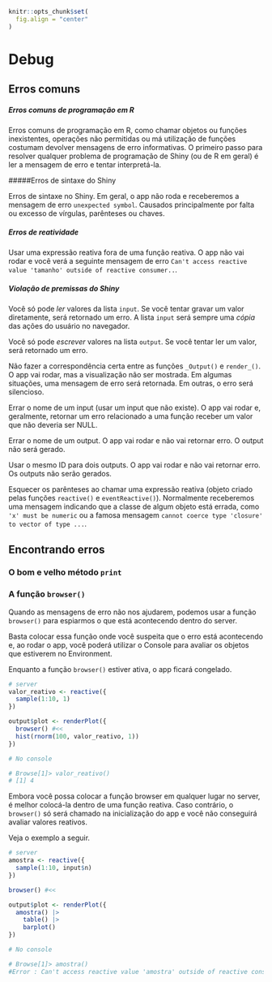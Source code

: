 ```r
knitr::opts_chunk$set(
  fig.align = "center"
)
```

# Debug

## Erros comuns

##### Erros comuns de programação em R

Erros comuns de programação em R, como chamar objetos ou funções inexistentes, operações não permitidas ou má utilização de funções costumam devolver mensagens de erro informativas. O primeiro passo para resolver qualquer problema de programação de Shiny (ou de R em geral) é ler a mensagem de erro e tentar interpretá-la.

#####Erros de sintaxe do Shiny

Erros de sintaxe no Shiny. Em geral, o app não roda e receberemos a mensagem de erro `unexpected symbol`. Causados principalmente por falta ou excesso de vírgulas, parênteses ou chaves. 

##### Erros de reatividade

Usar uma expressão reativa fora de uma função reativa. O app não vai rodar e você verá a seguinte mensagem de erro `Can't access reactive value 'tamanho' outside of reactive consumer..`.

##### Violação de premissas do Shiny

Você só pode *ler* valores da lista `input`. Se você tentar gravar um valor diretamente, será retornado um erro. A lista `input` será sempre uma *cópia* das ações do usuário no navegador.

Você só pode *escrever* valores na lista `output`. Se você tentar ler um valor, será retornado um erro.

Não fazer a correspondência certa entre as funções `_Output()` e `render_()`. O app vai rodar, mas a visualização não ser mostrada. Em algumas situações, uma mensagem de erro será retornada. Em outras, o erro será silencioso.

Errar o nome de um input (usar um input que não existe). O app vai rodar e, geralmente, retornar um erro relacionado a uma função receber um valor que não deveria ser NULL.

Errar o nome de um output. O app vai rodar e não vai retornar erro. O output não será gerado.

Usar o mesmo ID para dois outputs. O app vai rodar e não vai retornar erro. Os outputs não serão gerados.

Esquecer os parênteses ao chamar uma expressão reativa (objeto criado pelas funções `reactive()` e `eventReactive()`). Normalmente receberemos uma mensagem indicando que a classe de algum objeto está errada, como  `'x' must be numeric` ou a famosa mensagem `cannot coerce type 'closure' to vector of type ...`.

## Encontrando erros 

### O bom e velho método `print`

### A função `browser()`

Quando as mensagens de erro não nos ajudarem, podemos usar a função `browser()` para espiarmos o que está acontecendo dentro do server. 

Basta colocar essa função onde você suspeita que o erro está acontecendo e, ao rodar o app, você poderá utilizar o Console para avaliar os objetos que estiverem no Environment. 

Enquanto a função `browser()` estiver ativa, o app ficará congelado.

```r
# server
valor_reativo <- reactive({
  sample(1:10, 1)
})

output$plot <- renderPlot({
  browser() #<<
  hist(rnorm(100, valor_reativo, 1))
})

```

```r
# No console

# Browse[1]> valor_reativo()
# [1] 4
```

Embora você possa colocar a função browser em qualquer lugar no server, é melhor colocá-la dentro de uma função reativa. Caso contrário, o `browser()` só será chamado na inicialização do app e você não conseguirá avaliar valores reativos.

Veja o exemplo a seguir.

```r
# server
amostra <- reactive({
  sample(1:10, input$n)
})

browser() #<<

output$plot <- renderPlot({
  amostra() |> 
    table() |> 
    barplot()
})

```

```r
# No console

# Browse[1]> amostra()
#Error : Can't access reactive value 'amostra' outside of reactive consumer.
```

